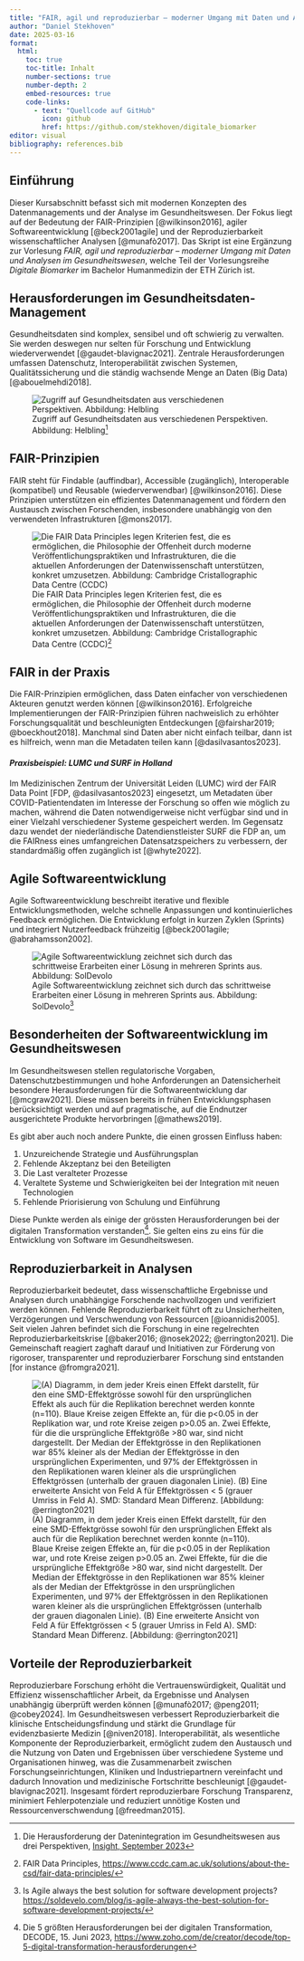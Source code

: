 ```yaml
---
title: "FAIR, agil und reproduzierbar – moderner Umgang mit Daten und Analysen im Gesundheitswesen"
author: "Daniel Stekhoven"
date: 2025-03-16
format: 
  html:
    toc: true
    toc-title: Inhalt
    number-sections: true
    number-depth: 2
    embed-resources: true
    code-links:
      - text: "Quellcode auf GitHub"
        icon: github
        href: https://github.com/stekhoven/digitale_biomarker
editor: visual
bibliography: references.bib
---
```


## Einführung

Dieser Kursabschnitt befasst sich mit modernen Konzepten des Datenmanagements und der Analyse im Gesundheitswesen. Der Fokus liegt auf der Bedeutung der FAIR-Prinzipien [@wilkinson2016], agiler Softwareentwicklung [@beck2001agile] und der Reproduzierbarkeit wissenschaftlicher Analysen [@munafò2017]. Das Skript ist eine Ergänzung zur Vorlesung *FAIR, agil und reproduzierbar – moderner Umgang mit Daten und Analysen im Gesundheitswesen*, welche Teil der Vorlesungsreihe *Digitale Biomarker* im Bachelor Humanmedizin der ETH Zürich ist.

## Herausforderungen im Gesundheitsdaten-Management

Gesundheitsdaten sind komplex, sensibel und oft schwierig zu verwalten. Sie werden deswegen nur selten für Forschung und Entwicklung wiederverwendet [@gaudet-blavignac2021]. Zentrale Herausforderungen umfassen Datenschutz, Interoperabilität zwischen Systemen, Qualitätssicherung und die ständig wachsende Menge an Daten (Big Data) [@abouelmehdi2018].

![Zugriff auf Gesundheitsdaten aus verschiedenen Perspektiven. Abbildung: Helbling[^1]](img/Helbling_Abbildung_1-2144x1528.png){#perspektiven}

[^1]: Die Herausforderung der Datenintegration im Gesundheitswesen aus drei Perspektiven, [Insight, September 2023](https://helbling.ch/de/insights/die-herausforderung-der-datenintegration-im-gesundheitswesen-aus-drei-perspektiven-1)

[^2]: Die Herausforderung der Datenintegration im Gesundheitswesen aus drei Perspektiven, [Insight, September 2023](https://helbling.ch/de/insights/die-herausforderung-der-datenintegration-im-gesundheitswesen-aus-drei-perspektiven-1)

## FAIR-Prinzipien

FAIR steht für Findable (auffindbar), Accessible (zugänglich), Interoperable (kompatibel) und Reusable (wiederverwendbar) [@wilkinson2016]. Diese Prinzipien unterstützen ein effizientes Datenmanagement und fördern den Austausch zwischen Forschenden, insbesondere unabhängig von den verwendeten Infrastrukturen [@mons2017].

![Die FAIR Data Principles legen Kriterien fest, die es ermöglichen, die Philosophie der Offenheit durch moderne Veröffentlichungspraktiken und Infrastrukturen, die die aktuellen Anforderungen der Datenwissenschaft unterstützen, konkret umzusetzen. Abbildung: Cambridge Cristallographic Data Centre (CCDC)[^3]](img/FAIR-Image.png){#FAIR}

[^3]: FAIR Data Principles, <https://www.ccdc.cam.ac.uk/solutions/about-the-csd/fair-data-principles/>

[^4]: FAIR Data Principles, <https://www.ccdc.cam.ac.uk/solutions/about-the-csd/fair-data-principles/>

## FAIR in der Praxis

Die FAIR-Prinzipien ermöglichen, dass Daten einfacher von verschiedenen Akteuren genutzt werden können [@wilkinson2016]. Erfolgreiche Implementierungen der FAIR-Prinzipien führen nachweislich zu erhöhter Forschungsqualität und beschleunigten Entdeckungen [@fairshar2019; @boeckhout2018]. Manchmal sind Daten aber nicht einfach teilbar, dann ist es hilfreich, wenn man die Metadaten teilen kann [@dasilvasantos2023].

#### *Praxisbeispiel: LUMC und SURF in Holland*

Im Medizinischen Zentrum der Universität Leiden (LUMC) wird der FAIR Data Point [FDP, @dasilvasantos2023] eingesetzt, um Metadaten über COVID-Patientendaten im Interesse der Forschung so offen wie möglich zu machen, während die Daten notwendigerweise nicht verfügbar sind und in einer Vielzahl verschiedener Systeme gespeichert werden. Im Gegensatz dazu wendet der niederländische Datendienstleister SURF die FDP an, um die FAIRness eines umfangreichen Datensatzspeichers zu verbessern, der standardmäßig offen zugänglich ist [@whyte2022].

## Agile Softwareentwicklung

Agile Softwareentwicklung beschreibt iterative und flexible Entwicklungsmethoden, welche schnelle Anpassungen und kontinuierliches Feedback ermöglichen. Die Entwicklung erfolgt in kurzen Zyklen (Sprints) und integriert Nutzerfeedback frühzeitig [@beck2001agile; @abrahamsson2002].

![Agile Softwareentwicklung zeichnet sich durch das schrittweise Erarbeiten einer Lösung in mehreren Sprints aus. Abbildung: SolDevolo[^5]](img/Agile-software-dev-1.jpeg.webp){#agile}

[^5]: Is Agile always the best solution for software development projects? <https://soldevelo.com/blog/is-agile-always-the-best-solution-for-software-development-projects/>

[^6]: Is Agile always the best solution for software development projects? <https://soldevelo.com/blog/is-agile-always-the-best-solution-for-software-development-projects/>

## Besonderheiten der Softwareentwicklung im Gesundheitswesen

Im Gesundheitswesen stellen regulatorische Vorgaben, Datenschutzbestimmungen und hohe Anforderungen an Datensicherheit besondere Herausforderungen für die Softwareentwicklung dar [@mcgraw2021]. Diese müssen bereits in frühen Entwicklungsphasen berücksichtigt werden und auf pragmatische, auf die Endnutzer ausgerichtete Produkte hervorbringen [@mathews2019].

Es gibt aber auch noch andere Punkte, die einen grossen Einfluss haben:

1.  Unzureichende Strategie und Ausführungsplan 
2.  Fehlende Akzeptanz bei den Beteiligten 
3.  Die Last veralteter Prozesse 
4.  Veraltete Systeme und Schwierigkeiten bei der Integration mit neuen Technologien 
5.  Fehlende Priorisierung von Schulung und Einführung

Diese Punkte werden als einige der grössten Herausforderungen bei der digitalen Transformation verstanden[^7]. Sie gelten eins zu eins für die Entwicklung von Software im Gesundheitswesen.

[^7]: Die 5 größten Herausforderungen bei der digitalen Transformation, DECODE, 15. Juni 2023, <https://www.zoho.com/de/creator/decode/top-5-digital-transformation-herausforderungen>

## Reproduzierbarkeit in Analysen

Reproduzierbarkeit bedeutet, dass wissenschaftliche Ergebnisse und Analysen durch unabhängige Forschende nachvollzogen und verifiziert werden können. Fehlende Reproduzierbarkeit führt oft zu Unsicherheiten, Verzögerungen und Verschwendung von Ressourcen [@ioannidis2005]. Seit vielen Jahren befindet sich die Forschung in eine regelrechten Reproduzierbarkeitskrise [@baker2016; @nosek2022; @errington2021]. Die Gemeinschaft reagiert zaghaft darauf und Initiativen zur Förderung von rigoroser, transparenter und reproduzierbarer Forschung sind entstanden [for instance @fromgra2021].

![(A) Diagramm, in dem jeder Kreis einen Effekt darstellt, für den eine SMD-Effektgrösse sowohl für den ursprünglichen Effekt als auch für die Replikation berechnet werden konnte (n=110). Blaue Kreise zeigen Effekte an, für die p\<0.05 in der Replikation war, und rote Kreise zeigen p\>0.05 an. Zwei Effekte, für die die ursprüngliche Effektgröße \>80 war, sind nicht dargestellt. Der Median der Effektgrösse in den Replikationen war 85% kleiner als der Median der Effektgrösse in den ursprünglichen Experimenten, und 97% der Effektgrössen in den Replikationen waren kleiner als die ursprünglichen Effektgrössen (unterhalb der grauen diagonalen Linie). (B) Eine erweiterte Ansicht von Feld A für Effektgrössen \< 5 (grauer Umriss in Feld A). SMD: Standard Mean Differenz. [Abbildung: @errington2021]](img/lax_71601_elife-71601-fig2-v3.tif.jpg){#reproducibility}

## Vorteile der Reproduzierbarkeit

Reproduzierbare Forschung erhöht die Vertrauenswürdigkeit, Qualität und Effizienz wissenschaftlicher Arbeit, da Ergebnisse und Analysen unabhängig überprüft werden können [@munafò2017; @peng2011; @cobey2024]. Im Gesundheitswesen verbessert Reproduzierbarkeit die klinische Entscheidungsfindung und stärkt die Grundlage für evidenzbasierte Medizin [@niven2018]. Interoperabilität, als wesentliche Komponente der Reproduzierbarkeit, ermöglicht zudem den Austausch und die Nutzung von Daten und Ergebnissen über verschiedene Systeme und Organisationen hinweg, was die Zusammenarbeit zwischen Forschungseinrichtungen, Kliniken und Industriepartnern vereinfacht und dadurch Innovation und medizinische Fortschritte beschleunigt [@gaudet-blavignac2021]. Insgesamt fördert reproduzierbare Forschung Transparenz, minimiert Fehlerpotenziale und reduziert unnötige Kosten und Ressourcenverschwendung [@freedman2015].
